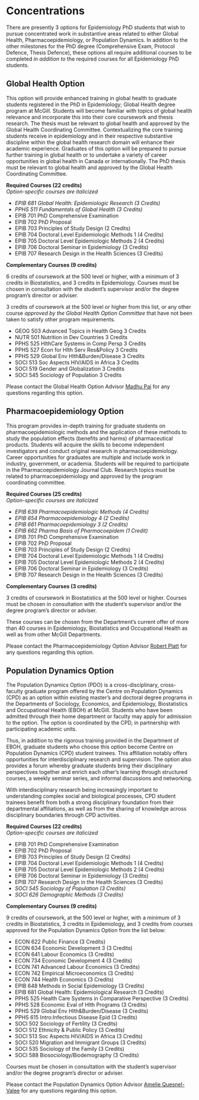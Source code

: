 # Concentrations
There are presently 3 options for Epidemiology PhD students that wish to pursue concentrated work in substantive areas related to either Global Health, Pharmacoepidemiology, or Population Dynamics. In addition to the other milestones for the PhD degree (Comprehensive Exam, Protocol Defence, Thesis Defence), these options all require additional courses to be completed *in addition to* the required courses for all Epidemiology PhD students. 

## Global Health Option
This option will provide enhanced training in global health to graduate students registered in the PhD in Epidemiology; Global Health degree program at McGill. Students will become familiar with topics of global health relevance and incorporate this into their core coursework and thesis research. The thesis must be relevant to global health and approved by the Global Health Coordinating Committee. Contextualizing the core training students receive in epidemiology and in their respective substantive discipline within the global health research domain will enhance their academic experience. Graduates of this option will be prepared to pursue further training in global health or to undertake a variety of career opportunities in global health in Canada or internationally. The PhD thesis must be relevant to global health and approved by the Global Health Coordinating Committee.

**Required Courses (22 credits)**  
*Option-specific courses are italicized*

- *EPIB 681 Global Health: Epidemiologic Research (3 Credits)*
- *PPHS 511 Fundamentals of Global Health (3 Credits)*
- EPIB 701 PhD Comprehensive Examination
- EPIB 702 PhD Proposal
- EPIB 703 Principles of Study Design (2 Credits)
- EPIB 704 Doctoral Level Epidemiologic Methods 1 (4 Credits)
- EPIB 705 Doctoral Level Epidemiologic Methods 2 (4 Credits)
- EPIB 706 Doctoral Seminar in Epidemiology (3 Credits)
- EPIB 707 Research Design in the Health Sciences (3 Credits)

**Complementary Courses (9 credits)**  

6 credits of coursework at the 500 level or higher, with a minimum of 3 credits in Biostatistics, and 3 credits in Epidemiology. Courses must be chosen in consultation with the student's supervisor and/or the degree program's director or adviser.

3 credits of coursework at the 500 level or higher from this list, or any other course *approved by the Global Health Option Committee* that have not been taken to satisfy other program requirements.

- GEOG 503 Advanced Topics in Health Geog 3 Credits
- NUTR 501 Nutrition in Dev Countries 3 Credits
- PPHS 525 HlthCare Systems in Comp Persp 3 Credits
- PPHS 527 Econ for Hlth Serv Res&Policy 3 Credits
- PPHS 529 Global Env Hlth&Burden/Disease 3 Credits
- SOCI 513 Soc Aspects HIV/AIDS in Africa 3 Credits
- SOCI 519 Gender and Globalization 3 Credits
- SOCI 545 Sociology of Population 3 Credits

Please contact the Global Health Option Advisor [Madhu Pai](mailto:madhukar.pai@mcgill.ca) for any questions regarding this option.


## Pharmacoepidemiology Option
This program provides in-depth training for graduate students on pharmacoepidemiologic methods and the application of these methods to study the population effects (benefits and harms) of pharmaceutical products. Students will acquire the skills to become independent investigators and conduct original research in pharmacoepidemiology. Career opportunities for graduates are multiple and include work in industry, government, or academia. Students will be required to participate in the Pharmacoepidemiology Journal Club. Research topics must be related to pharmacoepidemiology and approved by the program coordinating committee.

**Required Courses (25 credits)**  
*Option-specific courses are italicized*

- *EPIB 639 Pharmacoepidemiologic Methods (4 Credits)*
- *EPIB 654 Pharmacoepidemiology 4 (2 Credits)*
- *EPIB 661 Pharmacoepidemiology 3 (2 Credits)*
- *EPIB 662 Pharma Basis of Pharmacoepidem (1 Credit)*
- EPIB 701 PhD Comprehensive Examination
- EPIB 702 PhD Proposal
- EPIB 703 Principles of Study Design (2 Credits)
- EPIB 704 Doctoral Level Epidemiologic Methods 1 (4 Credits)
- EPIB 705 Doctoral Level Epidemiologic Methods 2 (4 Credits)
- EPIB 706 Doctoral Seminar in Epidemiology (3 Credits)
- EPIB 707 Research Design in the Health Sciences (3 Credits)

**Complementary Courses (3 credits)**

3 credits of coursework in Biostatistics at the 500 level or higher. Courses must be chosen in consultation with the student’s supervisor and/or the degree program’s director or adviser.

These courses can be chosen from the Department's current offer of more than 40 courses in Epidemiology, Biostatistics and Occupational Health as well as from other McGill Departments. 

Please contact the Pharmacoepidemiology Option Advisor [Robert Platt](mailto:robert.platt@mcgill.ca) for any questions regarding this option.

## Population Dynamics Option
The Population Dynamics Option (PDO) is a cross-disciplinary, cross-faculty graduate program offered by the Centre on Population Dynamics (CPD) as an option within existing master's and doctoral degree programs in the Departments of Sociology, Economics, and Epidemiology, Biostatistics and Occupational Health (EBOH) at McGill. Students who have been admitted through their home department or faculty may apply for admission to the option. The option is coordinated by the CPD, in partnership with participating academic units.

Thus, in addition to the rigorous training provided in the Department of EBOH, graduate students who choose this option become Centre on Population Dynamics (CPD) student trainees. This affiliation notably offers opportunities for interdisciplinary research and supervision. The option also provides a forum whereby graduate students bring their disciplinary perspectives together and enrich each other's learning through structured courses, a weekly seminar series, and informal discussions and networking.

With interdisciplinary research being increasingly important to understanding complex social and biological processes, CPD student trainees benefit from both a strong disciplinary foundation from their departmental affiliations, as well as from the sharing of knowledge across disciplinary boundaries through CPD activities.

**Required Courses (22 credits)**  
*Option-specific courses are italicized*

- EPIB 701 PhD Comprehensive Examination
- EPIB 702 PhD Proposal
- EPIB 703 Principles of Study Design (2 Credits)
- EPIB 704 Doctoral Level Epidemiologic Methods 1 (4 Credits)
- EPIB 705 Doctoral Level Epidemiologic Methods 2 (4 Credits)
- EPIB 706 Doctoral Seminar in Epidemiology (3 Credits)
- EPIB 707 Research Design in the Health Sciences (3 Credits)
- *SOCI 545 Sociology of Population (3 Credits)*
- *SOCI 626 Demographic Methods (3 Credits)*

**Complementary Courses (9 credits)**

9 credits of coursework, at the 500 level or higher, with a minimum of 3 credits in Biostatistics, 3 credits in Epidemiology, and 3 credits from courses approved for the Population Dynamics Option from the list below:

- ECON 622 Public Finance (3 Credits)
- ECON 634 Economic Development 3 (3 Credits)
- ECON 641 Labour Economics (3 Credits)
- ECON 734 Economic Development 4 (3 Credits)
- ECON 741 Advanced Labour Economics (3 Credits)
- ECON 742 Empirical Microeconomics (3 Credits)
- ECON 744 Health Economics (3 Credits)
- EPIB 648 Methods in Social Epidemiology (3 Credits)
- EPIB 681 Global Health: Epidemiological Research (3 Credits)
- PPHS 525 Health Care Systems in Comparative Perspective (3 Credits)
- PPHS 528 Economic Eval of Hlth Programs (3 Credits)
- PPHS 529 Global Env Hlth&Burden/Disease (3 Credits)
- PPHS 615 Intro:Infectious Disease Epid (3 Credits)
- SOCI 502 Sociology of Fertility (3 Credits)
- SOCI 512 Ethnicity & Public Policy (3 Credits)
- SOCI 513 Soc Aspects HIV/AIDS in Africa (3 Credits)
- SOCI 520 Migration and Immigrant Groups (3 Credits)
- SOCI 535 Sociology of the Family (3 Credits)
- SOCI 588 Biosociology/Biodemography (3 Credits)

Courses must be chosen in consultation with the student's supervisor and/or the degree program's director or adviser.

Please contact the Population Dynamics Option Advisor [Amelie Quesnel-Valee](mailto:amelie.quesnelvallee@mcgill.ca) for any questions regarding this option.